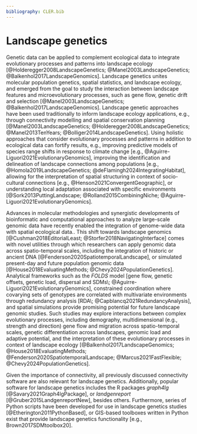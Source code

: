 ```yaml
---
bibliography: CLER.bib
---
```


<!-- Person responsible: de Flamingh -->

# Landscape genetics {#sec-genetics}

Genetic data can be applied to complement ecological data to integrate evolutionary processes and patterns into landscape ecology [@Holderegger2008LandscapeGenetics; @Manel2003LandscapeGenetics; @Balkenhol2017LandscapeGenomics].
Landscape genetics unites molecular population genetics, spatial statistics, and landscape ecology, and emerged from the goal to study the interaction between landscape features and microevolutionary processes, such as gene flow, genetic drift and selection [@Manel2003LandscapeGenetics; @Balkenhol2017LandscapeGenomics].
Landscape genetic approaches have been used traditionally to inform landscape ecology applications, e.g., through connectivity modelling and spatial conservation planning [@Manel2003LandscapeGenetics; @Holderegger2008LandscapeGenetics; @Manel2013TenYears; @Bolliger2014LandscapeGenetics].
Using holistic approaches that consider evolutionary processes and patterns in addition to ecological data can fortify results, e.g., improving predictive models of species range shifts in response to climate change [e.g., @Aguirre-Liguori2021EvolutionaryGenomics], improving the identification and delineation of landscape connections among populations [e.g., @Homola2019LandscapeGenetics; @deFlamingh2024IntegratingHabitat], allowing for the interpretation of spatial structuring in context of socio-cultural connections [e.g., @Henson2021ConvergentGeographic], or understanding local adaptation associated with specific environments [@Sork2013PuttingLandscape; @Rolland2015CombiningNiche; @Aguirre-Liguori2021EvolutionaryGenomics].

Advances in molecular methodologies and  synergistic developments of bioinformatic and computational approaches to analyze large-scale genomic data have recently enabled the integration of genome-wide data with spatial ecological data.<!-- MH: Ref missing -->.
This shift towards landscape genomics [@Cushman2018EditorialLeast; @Storfer2018NavigatingInterface] comes with novel utilities through which researchers can apply genomic data across spatio-temporal scales, including the integration of historic or ancient DNA [@Fenderson2020SpatiotemporalLandscape], or simulated present-day and future population genomic data [@House2018EvaluatingMethods; @Chevy2024PopulationGenetics].
Analytical frameworks such as the *FOLDS* model [gene flow, genetic offsets, genetic load, dispersal and SDMs\; @Aguirre-Liguori2021EvolutionaryGenomics], constrained coordination where covarying sets of genotypes are correlated with multivariate environments through redundancy analysis [RDA\; @Capblancq2021RedundancyAnalysis], and spatial simulations provide promising potential for future landscape genomic studies.
Such studies may explore interactions between complex evolutionary processes, including demography, multidimensional (e.g., strength and direction) gene flow and migration across spatio-temporal scales, genetic differentiation across landscapes, genomic load and adaptive potential, and the interpretation of these evolutionary processes in context of landscape ecology [@Balkenhol2017LandscapeGenomics; @House2018EvaluatingMethods; @Fenderson2020SpatiotemporalLandscape; @Marcus2021FastFlexible; @Chevy2024PopulationGenetics].

Given the importance of connectivity, all previously discussed connectivity software are also relevant for landscape genetics.
Additionally, popular software for landscape genetics includes the R packages *graph4lg* [@Savary2021Graph4lgPackage], or *landgenreport* [@Gruber2015LandgenreportNew], besides others.
Furthermore, series of Python scripts have been developed for use in landscape genetics studies [@Etherington2011PythonBased], or GIS-based toolboxes written in Python exist that provide landscape genetics functionality [e.g., Brown2017SDMtoolbox20].
